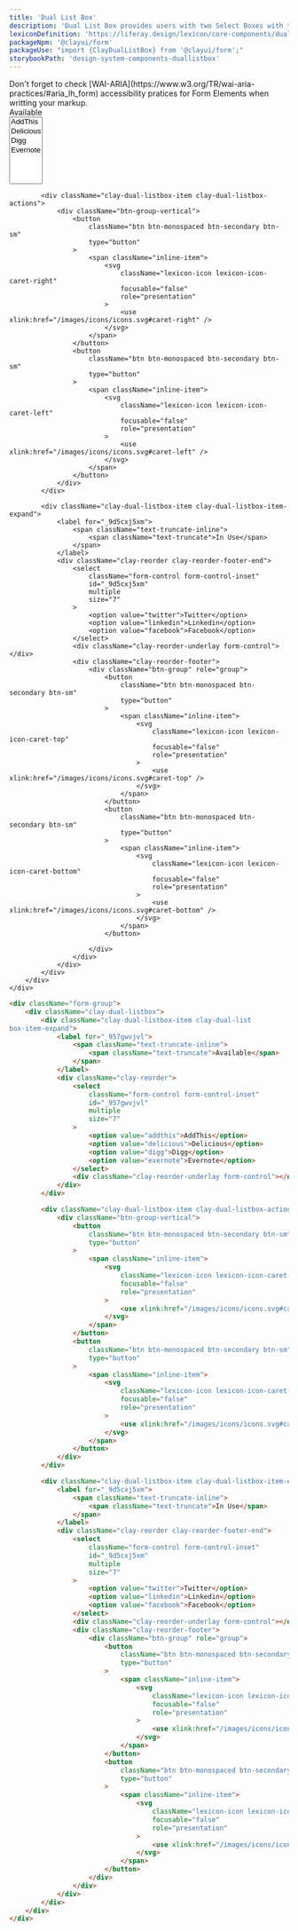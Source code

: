 ```yaml
---
title: 'Dual List Box'
description: 'Dual List Box provides users with two Select Boxes with the ability to move items between lists.'
lexiconDefinition: 'https://liferay.design/lexicon/core-components/dual-listbox/'
packageNpm: '@clayui/form'
packageUse: "import {ClayDualListBox} from '@clayui/form';"
storybookPath: 'design-system-components-duallistbox'
---
```


<div className="clay-site-alert alert alert-warning">
	Don't forget to check
	[WAI-ARIA](https://www.w3.org/TR/wai-aria-practices/#aria_lh_form)
	accessibility pratices for Form Elements when writting your markup.
</div>

<div className="sheet-example">
	<div className="form-group">
		<div className="clay-dual-listbox">
			<div className="clay-dual-listbox-item clay-dual-listbox-item-expand">
				<label for="_957gwvjvl">
					<span className="text-truncate-inline">
						<span className="text-truncate">Available</span>
					</span>
				</label>
				<div className="clay-reorder">
					<select
						className="form-control form-control-inset"
						id="_957gwvjvl"
						multiple
						size="7"
					>
						<option value="addthis">AddThis</option>
						<option value="delicious">Delicious</option>
						<option value="digg">Digg</option>
						<option value="evernote">Evernote</option>
					</select>
					<div className="clay-reorder-underlay form-control"></div>
				</div>
			</div>

			<div className="clay-dual-listbox-item clay-dual-listbox-actions">
				<div className="btn-group-vertical">
					<button
						className="btn btn-monospaced btn-secondary btn-sm"
						type="button"
					>
						<span className="inline-item">
							<svg
								className="lexicon-icon lexicon-icon-caret-right"
								focusable="false"
								role="presentation"
							>
								<use xlink:href="/images/icons/icons.svg#caret-right" />
							</svg>
						</span>
					</button>
					<button
						className="btn btn-monospaced btn-secondary btn-sm"
						type="button"
					>
						<span className="inline-item">
							<svg
								className="lexicon-icon lexicon-icon-caret-left"
								focusable="false"
								role="presentation"
							>
								<use xlink:href="/images/icons/icons.svg#caret-left" />
							</svg>
						</span>
					</button>
				</div>
			</div>

			<div className="clay-dual-listbox-item clay-dual-listbox-item-expand">
				<label for="_9d5cxj5xm">
					<span className="text-truncate-inline">
						<span className="text-truncate">In Use</span>
					</span>
				</label>
				<div className="clay-reorder clay-reorder-footer-end">
					<select
						className="form-control form-control-inset"
						id="_9d5cxj5xm"
						multiple
						size="7"
					>
						<option value="twitter">Twitter</option>
						<option value="linkedin">Linkedin</option>
						<option value="facebook">Facebook</option>
					</select>
					<div className="clay-reorder-underlay form-control"></div>
					<div className="clay-reorder-footer">
						<div className="btn-group" role="group">
							<button
								className="btn btn-monospaced btn-secondary btn-sm"
								type="button"
							>
								<span className="inline-item">
									<svg
										className="lexicon-icon lexicon-icon-caret-top"
										focusable="false"
										role="presentation"
									>
										<use xlink:href="/images/icons/icons.svg#caret-top" />
									</svg>
								</span>
							</button>
							<button
								className="btn btn-monospaced btn-secondary btn-sm"
								type="button"
							>
								<span className="inline-item">
									<svg
										className="lexicon-icon lexicon-icon-caret-bottom"
										focusable="false"
										role="presentation"
									>
										<use xlink:href="/images/icons/icons.svg#caret-bottom" />
									</svg>
								</span>
							</button>

						</div>
					</div>
				</div>
			</div>
		</div>
	</div>
</div>

```html
<div className="form-group">
	<div className="clay-dual-listbox">
		<div className="clay-dual-listbox-item clay-dual-list
box-item-expand">
			<label for="_957gwvjvl">
				<span className="text-truncate-inline">
					<span className="text-truncate">Available</span>
				</span>
			</label>
			<div className="clay-reorder">
				<select
					className="form-control form-control-inset"
					id="_957gwvjvl"
					multiple
					size="7"
				>
					<option value="addthis">AddThis</option>
					<option value="delicious">Delicious</option>
					<option value="digg">Digg</option>
					<option value="evernote">Evernote</option>
				</select>
				<div className="clay-reorder-underlay form-control"></div>
			</div>
		</div>

		<div className="clay-dual-listbox-item clay-dual-listbox-actions">
			<div className="btn-group-vertical">
				<button
					className="btn btn-monospaced btn-secondary btn-sm"
					type="button"
				>
					<span className="inline-item">
						<svg
							className="lexicon-icon lexicon-icon-caret-right"
							focusable="false"
							role="presentation"
						>
							<use xlink:href="/images/icons/icons.svg#caret-right" />
						</svg>
					</span>
				</button>
				<button
					className="btn btn-monospaced btn-secondary btn-sm"
					type="button"
				>
					<span className="inline-item">
						<svg
							className="lexicon-icon lexicon-icon-caret-left"
							focusable="false"
							role="presentation"
						>
							<use xlink:href="/images/icons/icons.svg#caret-left" />
						</svg>
					</span>
				</button>
			</div>
		</div>

		<div className="clay-dual-listbox-item clay-dual-listbox-item-expand">
			<label for="_9d5cxj5xm">
				<span className="text-truncate-inline">
					<span className="text-truncate">In Use</span>
				</span>
			</label>
			<div className="clay-reorder clay-reorder-footer-end">
				<select
					className="form-control form-control-inset"
					id="_9d5cxj5xm"
					multiple
					size="7"
				>
					<option value="twitter">Twitter</option>
					<option value="linkedin">Linkedin</option>
					<option value="facebook">Facebook</option>
				</select>
				<div className="clay-reorder-underlay form-control"></div>
				<div className="clay-reorder-footer">
					<div className="btn-group" role="group">
						<button
							className="btn btn-monospaced btn-secondary btn-sm"
							type="button"
						>
							<span className="inline-item">
								<svg
									className="lexicon-icon lexicon-icon-caret-top"
									focusable="false"
									role="presentation"
								>
									<use xlink:href="/images/icons/icons.svg#caret-top" />
								</svg>
							</span>
						</button>
						<button
							className="btn btn-monospaced btn-secondary btn-sm"
							type="button"
						>
							<span className="inline-item">
								<svg
									className="lexicon-icon lexicon-icon-caret-bottom"
									focusable="false"
									role="presentation"
								>
									<use xlink:href="/images/icons/icons.svg#caret-bottom" />
								</svg>
							</span>
						</button>
					</div>
				</div>
			</div>
		</div>
	</div>
</div>

```
